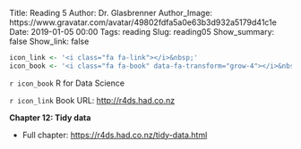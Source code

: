 Title: Reading 5
Author: Dr. Glasbrenner
Author_Image: https://www.gravatar.com/avatar/49802fdfa5a0e63b3d932a5179d41c1e
Date: 2019-01-05 00:00
Tags: reading
Slug: reading05
Show_summary: false
Show_link: false

```r
icon_link <- '<i class="fa fa-link"></i>&nbsp;'
icon_book <- '<i class="fa fa-book" data-fa-transform="grow-4"></i>&nbsp;'
```

`r icon_book` [R for Data Science]{.h3}

`r icon_link` Book URL: <http://r4ds.had.co.nz>

**Chapter 12: Tidy data**

*   Full chapter: <https://r4ds.had.co.nz/tidy-data.html>
